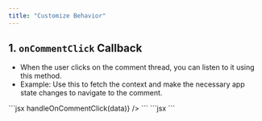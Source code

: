 ```yaml
---
title: "Customize Behavior"
---
```


## 1. `onCommentClick` Callback
- When the user clicks on the comment thread, you can listen to it using this method.
- Example: Use this to fetch the context and make the necessary app state changes to navigate to the comment.

<Tabs>
<Tab title="React / Next.js">
```jsx
<VeltCommentThread
    annotationId="COMMENT_ANNOTATION_ID"
    onCommentClick={(data) => handleOnCommentClick(data)}
/>
```
</Tab>

<Tab title="Other Frameworks">
```jsx
<velt-comment-thread annotation-id="COMMENT_ANNOTATION_ID"></velt-comment-thread>
<script>
    const commentThreadTag = document.querySelector("velt-comment-thread");
    commentThreadTag.addEventListener('onCommentClick', (event) => {
        console.log('onCommentClick', event.detail);
    });
</script>
```
</Tab>
</Tabs>